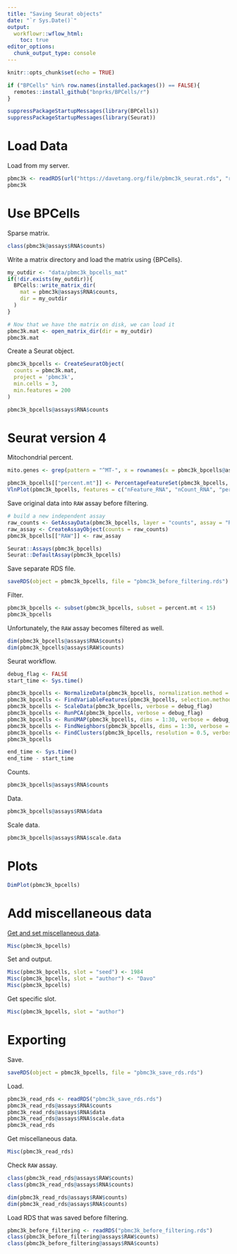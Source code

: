 ```yaml
---
title: "Saving Seurat objects"
date: "`r Sys.Date()`"
output:
  workflowr::wflow_html:
    toc: true
editor_options:
  chunk_output_type: console
---
```


```r
knitr::opts_chunk$set(echo = TRUE)
```

```r
if ("BPCells" %in% row.names(installed.packages()) == FALSE){
  remotes::install_github("bnprks/BPCells/r")
}
```

```r
suppressPackageStartupMessages(library(BPCells))
suppressPackageStartupMessages(library(Seurat))
```

# Load Data

Load from my server.

```r
pbmc3k <- readRDS(url("https://davetang.org/file/pbmc3k_seurat.rds", "rb"))
pbmc3k
```

# Use BPCells

Sparse matrix.

```r
class(pbmc3k@assays$RNA$counts)
```

Write a matrix directory and load the matrix using {BPCells}.

```r
my_outdir <- "data/pbmc3k_bpcells_mat"
if(!dir.exists(my_outdir)){
  BPCells::write_matrix_dir(
    mat = pbmc3k@assays$RNA$counts,
    dir = my_outdir
  )
}

# Now that we have the matrix on disk, we can load it
pbmc3k.mat <- open_matrix_dir(dir = my_outdir)
pbmc3k.mat
```

Create a Seurat object. 

```r
pbmc3k_bpcells <- CreateSeuratObject(
  counts = pbmc3k.mat,
  project = 'pbmc3k',
  min.cells = 3,
  min.features = 200
)

pbmc3k_bpcells@assays$RNA$counts
```

# Seurat version 4

Mitochondrial percent.

```r
mito.genes <- grep(pattern = "^MT-", x = rownames(x = pbmc3k_bpcells@assays$RNA), ignore.case = TRUE, value = TRUE)

pbmc3k_bpcells[["percent.mt"]] <- PercentageFeatureSet(pbmc3k_bpcells, features = mito.genes)
VlnPlot(pbmc3k_bpcells, features = c("nFeature_RNA", "nCount_RNA", "percent.mt"), ncol = 3, layer = "counts")
```

Save original data into `RAW` assay before filtering.

```r
# build a new independent assay
raw_counts <- GetAssayData(pbmc3k_bpcells, layer = "counts", assay = "RNA")
raw_assay <- CreateAssayObject(counts = raw_counts)
pbmc3k_bpcells[["RAW"]] <- raw_assay

Seurat::Assays(pbmc3k_bpcells)
Seurat::DefaultAssay(pbmc3k_bpcells)
```

Save separate RDS file.

```r
saveRDS(object = pbmc3k_bpcells, file = "pbmc3k_before_filtering.rds")
```

Filter.

```r
pbmc3k_bpcells <- subset(pbmc3k_bpcells, subset = percent.mt < 15)
pbmc3k_bpcells
```

Unfortunately, the `RAW` assay becomes filtered as well.

```r
dim(pbmc3k_bpcells@assays$RNA$counts)
dim(pbmc3k_bpcells@assays$RAW$counts)
```

Seurat workflow.

```r
debug_flag <- FALSE
start_time <- Sys.time()

pbmc3k_bpcells <- NormalizeData(pbmc3k_bpcells, normalization.method = "LogNormalize")
pbmc3k_bpcells <- FindVariableFeatures(pbmc3k_bpcells, selection.method = 'vst', nfeatures = 2000, verbose = debug_flag)
pbmc3k_bpcells <- ScaleData(pbmc3k_bpcells, verbose = debug_flag)
pbmc3k_bpcells <- RunPCA(pbmc3k_bpcells, verbose = debug_flag)
pbmc3k_bpcells <- RunUMAP(pbmc3k_bpcells, dims = 1:30, verbose = debug_flag)
pbmc3k_bpcells <- FindNeighbors(pbmc3k_bpcells, dims = 1:30, verbose = debug_flag)
pbmc3k_bpcells <- FindClusters(pbmc3k_bpcells, resolution = 0.5, verbose = debug_flag)
pbmc3k_bpcells

end_time <- Sys.time()
end_time - start_time
```

Counts.

```r
pbmc3k_bpcells@assays$RNA$counts
```

Data.

```r
pbmc3k_bpcells@assays$RNA$data
```

Scale data.

```r
pbmc3k_bpcells@assays$RNA$scale.data
```

# Plots

```r
DimPlot(pbmc3k_bpcells)
```

# Add miscellaneous data

[Get and set miscellaneous data](https://satijalab.github.io/seurat-object/reference/Misc.html).

```r
Misc(pbmc3k_bpcells)
```

Set and output.

```r
Misc(pbmc3k_bpcells, slot = "seed") <- 1984
Misc(pbmc3k_bpcells, slot = "author") <- "Davo"
Misc(pbmc3k_bpcells)
```

Get specific slot.

```r
Misc(pbmc3k_bpcells, slot = "author")
```

# Exporting

Save.

```r
saveRDS(object = pbmc3k_bpcells, file = "pbmc3k_save_rds.rds")
```

Load.

```r
pbmc3k_read_rds <- readRDS("pbmc3k_save_rds.rds")
pbmc3k_read_rds@assays$RNA$counts
pbmc3k_read_rds@assays$RNA$data
pbmc3k_read_rds@assays$RNA$scale.data
pbmc3k_read_rds
```

Get miscellaneous data.

```r
Misc(pbmc3k_read_rds)
```

Check `RAW` assay.

```r
class(pbmc3k_read_rds@assays$RAW$counts)
class(pbmc3k_read_rds@assays$RNA$counts)

dim(pbmc3k_read_rds@assays$RAW$counts)
dim(pbmc3k_read_rds@assays$RNA$counts)
```

Load RDS that was saved before filtering.

```r
pbmc3k_before_filtering <- readRDS("pbmc3k_before_filtering.rds")
class(pbmc3k_before_filtering@assays$RAW$counts)
class(pbmc3k_before_filtering@assays$RNA$counts)
```
